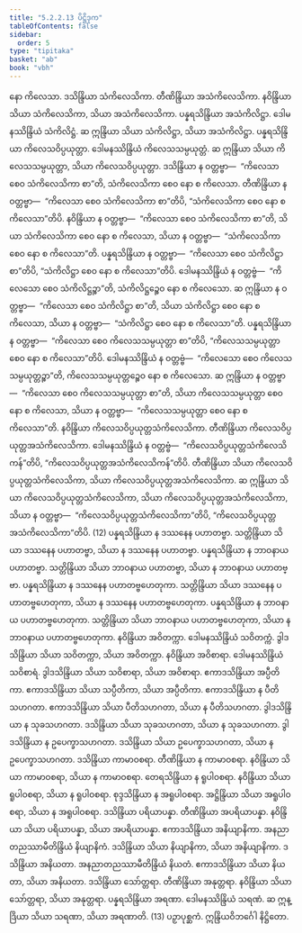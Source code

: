 ```yaml
---
title: "5.2.2.13 ပိဋ္ဌိဒုက"
tableOfContents: false
sidebar:
  order: 5
type: "tipitaka"
basket: "ab"
book: "vbh"
---
```



<DynamicBreadcrumb />

<Paragraph number="933" book="vbh">
နော ကိလေသာ. ဒသိန္ဒြိယာ သံကိလေသိကာ. တီဏိန္ဒြိယာ အသံကိလေသိကာ. နဝိန္ဒြိယာ သိယာ သံကိလေသိကာ, သိယာ အသံကိလေသိကာ. ပန္နရသိန္ဒြိယာ အသံကိလိဋ္ဌာ. ဒေါမနဿိန္ဒြိယံ သံကိလိဋ္ဌံ. ဆ ဣန္ဒြိယာ သိယာ သံကိလိဋ္ဌာ, သိယာ အသံကိလိဋ္ဌာ. ပန္နရသိန္ဒြိယာ ကိလေသဝိပ္ပယုတ္တာ. ဒေါမနဿိန္ဒြိယံ ကိလေသသမ္ပယုတ္တံ. ဆ ဣန္ဒြိယာ သိယာ ကိလေသသမ္ပယုတ္တာ, သိယာ ကိလေသဝိပ္ပယုတ္တာ. ဒသိန္ဒြိယာ န ဝတ္တဗ္ဗာ—  “ကိလေသာ စေဝ သံကိလေသိကာ စာ”တိ, သံကိလေသိကာ စေဝ နော စ ကိလေသာ. တီဏိန္ဒြိယာ န ဝတ္တဗ္ဗာ—  “ကိလေသာ စေဝ သံကိလေသိကာ စာ”တိပိ, “သံကိလေသိကာ စေဝ နော စ ကိလေသာ”တိပိ. နဝိန္ဒြိယာ န ဝတ္တဗ္ဗာ—  “ကိလေသာ စေဝ သံကိလေသိကာ စာ”တိ, သိယာ သံကိလေသိကာ စေဝ နော စ ကိလေသာ, သိယာ န ဝတ္တဗ္ဗာ—  “သံကိလေသိကာ စေဝ နော စ ကိလေသာ”တိ.
</Paragraph>

<Paragraph number="934" book="vbh">
ပန္နရသိန္ဒြိယာ န ဝတ္တဗ္ဗာ—  “ကိလေသာ စေဝ သံကိလိဋ္ဌာ စာ”တိပိ, “သံကိလိဋ္ဌာ စေဝ နော စ ကိလေသာ”တိပိ. ဒေါမနဿိန္ဒြိယံ န ဝတ္တဗ္ဗံ—  “ကိလေသော စေဝ သံကိလိဋ္ဌဉ္စာ”တိ, သံကိလိဋ္ဌဉ္စေဝ နော စ ကိလေသော. ဆ ဣန္ဒြိယာ န ဝတ္တဗ္ဗာ—  “ကိလေသာ စေဝ သံကိလိဋ္ဌာ စာ”တိ, သိယာ သံကိလိဋ္ဌာ စေဝ နော စ ကိလေသာ, သိယာ န ဝတ္တဗ္ဗာ—  “သံကိလိဋ္ဌာ စေဝ နော စ ကိလေသာ”တိ.
</Paragraph>

<Paragraph number="935" book="vbh">
ပန္နရသိန္ဒြိယာ န ဝတ္တဗ္ဗာ—  “ကိလေသာ စေဝ ကိလေသသမ္ပယုတ္တာ စာ”တိပိ, “ကိလေသသမ္ပယုတ္တာ စေဝ နော စ ကိလေသာ”တိပိ. ဒေါမနဿိန္ဒြိယံ န ဝတ္တဗ္ဗံ—  “ကိလေသော စေဝ ကိလေသသမ္ပယုတ္တဉ္စာ”တိ, ကိလေသသမ္ပယုတ္တဉ္စေဝ နော စ ကိလေသော. ဆ ဣန္ဒြိယာ န ဝတ္တဗ္ဗာ—  “ကိလေသာ စေဝ ကိလေသသမ္ပယုတ္တာ စာ”တိ, သိယာ ကိလေသသမ္ပယုတ္တာ စေဝ နော စ ကိလေသာ, သိယာ န ဝတ္တဗ္ဗာ—  “ကိလေသသမ္ပယုတ္တာ စေဝ နော စ ကိလေသာ”တိ. နဝိန္ဒြိယာ ကိလေသဝိပ္ပယုတ္တသံကိလေသိကာ. တီဏိန္ဒြိယာ ကိလေသဝိပ္ပယုတ္တအသံကိလေသိကာ. ဒေါမနဿိန္ဒြိယံ န ဝတ္တဗ္ဗံ—  “ကိလေသဝိပ္ပယုတ္တသံကိလေသိကန်”တိပိ, “ကိလေသဝိပ္ပယုတ္တအသံကိလေသိကန်”တိပိ. တီဏိန္ဒြိယာ သိယာ ကိလေသဝိပ္ပယုတ္တသံကိလေသိကာ, သိယာ ကိလေသဝိပ္ပယုတ္တအသံကိလေသိကာ. ဆ ဣန္ဒြိယာ သိယာ ကိလေသဝိပ္ပယုတ္တသံကိလေသိကာ, သိယာ ကိလေသဝိပ္ပယုတ္တအသံကိလေသိကာ, သိယာ န ဝတ္တဗ္ဗာ—  “ကိလေသဝိပ္ပယုတ္တသံကိလေသိကာ”တိပိ, “ကိလေသဝိပ္ပယုတ္တအသံကိလေသိကာ”တိပိ. (12)
</Paragraph>

<Paragraph number="936" book="vbh">
ပန္နရသိန္ဒြိယာ န ဒဿနေန ပဟာတဗ္ဗာ. သတ္တိန္ဒြိယာ သိယာ ဒဿနေန ပဟာတဗ္ဗာ, သိယာ န ဒဿနေန ပဟာတဗ္ဗာ. ပန္နရသိန္ဒြိယာ န ဘာဝနာယ ပဟာတဗ္ဗာ. သတ္တိန္ဒြိယာ သိယာ ဘာဝနာယ ပဟာတဗ္ဗာ, သိယာ န ဘာဝနာယ ပဟာတဗ္ဗာ. ပန္နရသိန္ဒြိယာ န ဒဿနေန ပဟာတဗ္ဗဟေတုကာ. သတ္တိန္ဒြိယာ သိယာ ဒဿနေန ပဟာတဗ္ဗဟေတုကာ, သိယာ န ဒဿနေန ပဟာတဗ္ဗဟေတုကာ. ပန္နရသိန္ဒြိယာ န ဘာဝနာယ ပဟာတဗ္ဗဟေတုကာ. သတ္တိန္ဒြိယာ သိယာ ဘာဝနာယ ပဟာတဗ္ဗဟေတုကာ, သိယာ န ဘာဝနာယ ပဟာတဗ္ဗဟေတုကာ.
</Paragraph>

<Paragraph number="937" book="vbh">
နဝိန္ဒြိယာ အဝိတက္ကာ. ဒေါမနဿိန္ဒြိယံ သဝိတက္ကံ. ဒွါဒသိန္ဒြိယာ သိယာ သဝိတက္ကာ, သိယာ အဝိတက္ကာ. နဝိန္ဒြိယာ အဝိစာရာ. ဒေါမနဿိန္ဒြိယံ သဝိစာရံ. ဒွါဒသိန္ဒြိယာ သိယာ သဝိစာရာ, သိယာ အဝိစာရာ. ဧကာဒသိန္ဒြိယာ အပ္ပီတိကာ. ဧကာဒသိန္ဒြိယာ သိယာ သပ္ပီတိကာ, သိယာ အပ္ပီတိကာ. ဧကာဒသိန္ဒြိယာ န ပီတိသဟဂတာ. ဧကာဒသိန္ဒြိယာ သိယာ ပီတိသဟဂတာ, သိယာ န ပီတိသဟဂတာ. ဒွါဒသိန္ဒြိယာ န သုခသဟဂတာ. ဒသိန္ဒြိယာ သိယာ သုခသဟဂတာ, သိယာ န သုခသဟဂတာ. ဒွါဒသိန္ဒြိယာ န ဥပေက္ခာသဟဂတာ. ဒသိန္ဒြိယာ သိယာ ဥပေက္ခာသဟဂတာ, သိယာ န ဥပေက္ခာသဟဂတာ.
</Paragraph>

<Paragraph number="938" book="vbh">
ဒသိန္ဒြိယာ ကာမာဝစရာ. တီဏိန္ဒြိယာ န ကာမာဝစရာ. နဝိန္ဒြိယာ သိယာ ကာမာဝစရာ, သိယာ န ကာမာဝစရာ. တေရသိန္ဒြိယာ န ရူပါဝစရာ. နဝိန္ဒြိယာ သိယာ ရူပါဝစရာ, သိယာ န ရူပါဝစရာ. စုဒ္ဒသိန္ဒြိယာ န အရူပါဝစရာ. အဋ္ဌိန္ဒြိယာ သိယာ အရူပါဝစရာ, သိယာ န အရူပါဝစရာ. ဒသိန္ဒြိယာ ပရိယာပန္နာ. တီဏိန္ဒြိယာ အပရိယာပန္နာ. နဝိန္ဒြိယာ သိယာ ပရိယာပန္နာ, သိယာ အပရိယာပန္နာ. ဧကာဒသိန္ဒြိယာ အနိယျာနိကာ. အနညာတညဿာမီတိန္ဒြိယံ နိယျာနိကံ. ဒသိန္ဒြိယာ သိယာ နိယျာနိကာ, သိယာ အနိယျာနိကာ. ဒသိန္ဒြိယာ အနိယတာ. အနညာတညဿာမီတိန္ဒြိယံ နိယတံ. ဧကာဒသိန္ဒြိယာ သိယာ နိယတာ, သိယာ အနိယတာ. ဒသိန္ဒြိယာ သော်တ္တရာ. တီဏိန္ဒြိယာ အနုတ္တရာ. နဝိန္ဒြိယာ သိယာ သော်တ္တရာ, သိယာ အနုတ္တရာ. ပန္နရသိန္ဒြိယာ အရဏာ. ဒေါမနဿိန္ဒြိယံ သရဏံ. ဆ ဣန္ဒြိယာ သိယာ သရဏာ, သိယာ အရဏာတိ. (13)

</Paragraph>

<Paragraph number="939" type="center" book="vbh">
ပဉှာပုစ္ဆကံ.



</Paragraph>

<Paragraph number="940" type="center" book="vbh">
ဣန္ဒြိယဝိဘင်္ဂေါ နိဋ္ဌိတော.
</Paragraph>